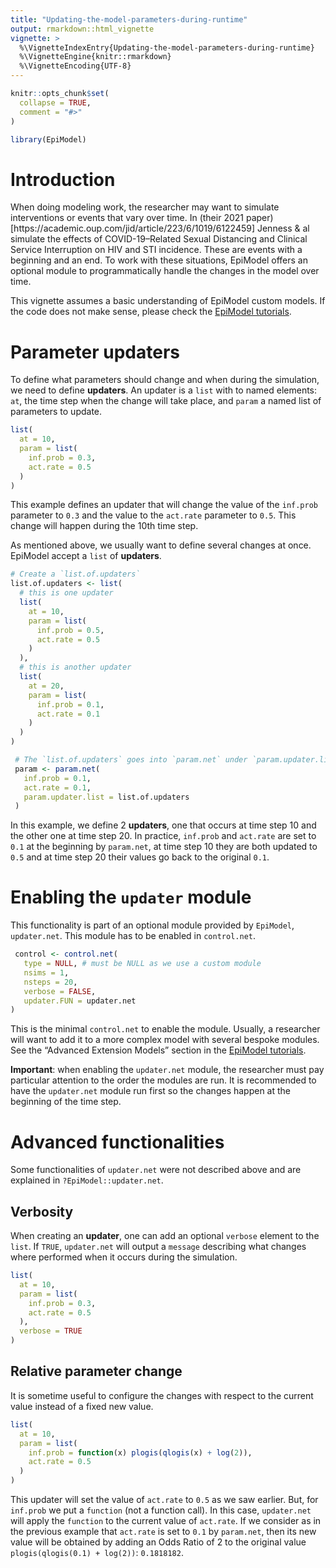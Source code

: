 ```yaml
---
title: "Updating-the-model-parameters-during-runtime"
output: rmarkdown::html_vignette
vignette: >
  %\VignetteIndexEntry{Updating-the-model-parameters-during-runtime}
  %\VignetteEngine{knitr::rmarkdown}
  %\VignetteEncoding{UTF-8}
---
```


```r
knitr::opts_chunk$set(
  collapse = TRUE,
  comment = "#>"
)
```

```r
library(EpiModel)
```

# Introduction

When doing modeling work, the researcher may want to simulate interventions or
events that vary over time. In (their 2021
paper)[https://academic.oup.com/jid/article/223/6/1019/6122459] Jenness & al
simulate the effects of COVID-19–Related Sexual Distancing and Clinical Service
Interruption on HIV and STI incidence. These are events with a beginning and an
end. To work with these situations, EpiModel offers an optional module to
programmatically handle the changes in the model over time.

This vignette assumes a basic understanding of EpiModel custom models. If the
code does not make sense, please check the
[EpiModel tutorials](http://www.epimodel.org/tut.html).

# Parameter updaters

To define what parameters should change and when during the simulation, we need
to define **updaters**. An updater is a `list` with to named elements: `at`,
the time step when the change will take place, and `param` a named list of
parameters to update.

```r
list(
  at = 10,
  param = list(
    inf.prob = 0.3,
    act.rate = 0.5
  )
)
```

This example defines an updater that will change the value of the `inf.prob`
parameter to `0.3` and the value to the `act.rate` parameter to `0.5`. This
change will happen during the 10th time step.

As mentioned above, we usually want to define several changes at once. EpiModel
accept a `list` of **updaters**.


```r
# Create a `list.of.updaters`
list.of.updaters <- list(
  # this is one updater
  list(
    at = 10,
    param = list(
      inf.prob = 0.5,
      act.rate = 0.5
    )
  ),
  # this is another updater
  list(
    at = 20,
    param = list(
      inf.prob = 0.1,
      act.rate = 0.1
    )
  )
)

 # The `list.of.updaters` goes into `param.net` under `param.updater.list`
 param <- param.net(
   inf.prob = 0.1,
   act.rate = 0.1,
   param.updater.list = list.of.updaters
 )
```

In this example, we define 2 **updaters**, one that occurs at time step 10 and
the other one at time step 20. In practice, `inf.prob` and `act.rate` are set to
`0.1` at the beginning by `param.net`, at time step 10 they are both updated to
`0.5` and at time step 20 their values go back to the original `0.1`.

# Enabling the `updater` module

This functionality is part of an optional module provided by `EpiModel`,
`updater.net`. This module has to be enabled in `control.net`.

```r
 control <- control.net(
   type = NULL, # must be NULL as we use a custom module
   nsims = 1,
   nsteps = 20,
   verbose = FALSE,
   updater.FUN = updater.net
)
```

This is the minimal `control.net` to enable the module. Usually, a researcher
will want to add it to a more complex model with several bespoke modules. See the
"Advanced Extension Models" section in the
[EpiModel tutorials](http://www.epimodel.org/tut.html).

**Important**: when enabling the `updater.net` module, the researcher must pay
particular attention to the order the modules are run. It is recommended to have
the `updater.net` module run first so the changes happen at the beginning of
the time step.

# Advanced functionalities

Some functionalities of `updater.net` were not described above and are explained
in `?EpiModel::updater.net`.

## Verbosity

When creating an **updater**, one can add an optional `verbose` element to the
`list`. If `TRUE`, `updater.net` will output a `message` describing what changes
where performed when it occurs during the simulation.

```r
list(
  at = 10,
  param = list(
    inf.prob = 0.3,
    act.rate = 0.5
  ),
  verbose = TRUE
)
```

## Relative parameter change

It is sometime useful to configure the changes with respect to the current value
instead of a fixed new value.

```r
list(
  at = 10,
  param = list(
    inf.prob = function(x) plogis(qlogis(x) + log(2)),
    act.rate = 0.5
  )
)
```

This updater will set the value of `act.rate` to `0.5` as we saw earlier. But,
for `inf.prob` we put a `function` (not a function call). In this case,
`updater.net` will apply the `function` to the current value of `act.rate`. If
we consider as in the previous example that `act.rate` is set to `0.1` by
`param.net`, then its new value will be obtained by adding an Odds Ratio of 2
to the original value `plogis(qlogis(0.1) + log(2))`: `0.1818182`.



